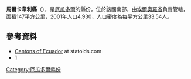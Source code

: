 '''馬爾卡韋利縣'''（{{lang-es|Cantón Marcabelí}}），是[[厄瓜多爾|厄瓜多爾]]的縣份，位於該國南部，由[[埃爾奧羅省|埃爾奧羅省]]負責管轄，面積147平方公里，2001年人口4,930，人口密度為每平方公里33.54人。

==參考資料==
*[http://www.statoids.com/yec.html Cantons of Ecuador] at statoids.com
*[http://www.ecuadorencifras.gob.ec/resultados/]

{{厄瓜多爾縣份}}

[[Category:厄瓜多爾縣份|Category:厄瓜多爾縣份]]


{{Ecuador-geo-stub}}